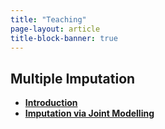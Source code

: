 ```yaml
---
title: "Teaching"
page-layout: article
title-block-banner: true
---
```



## Multiple Imputation

- [**Introduction**](1-Introduction/introduction-preview.qmd)
- [**Imputation via Joint Modelling**](2-Imputation-via-Joint-Modelling/Imputation-via-Joint-Modelling.qmd)
